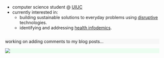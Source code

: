 ::: {.flex-container style="width: 100%; justify-content: space-between; align-items: flex-start;"}

::: {.column}

- computer science student @ [UIUC](https://illinois.edu)
- currently interested in:
    - building sustainable solutions to everyday problems using [disruptive](https://giesbusiness.illinois.edu/disruption-lab) technologies.
    - identifying and addressing [health infodemics](https://ischool.illinois.edu/news-events/news/2023/04/virtual-center-addresses-health-infodemics).

:::

::: {.column}

::: {.callout-tip icon=false aria-title="Recent Work" title='🔧 [Recent Work]{.dim-text style="font-size:1.0em!important;"}' collapse="false" style="text-align: left!important; width: 100%; background-color:rgba(131,131,131,0.05)!important; opacity:100%;"}
[working on adding comments to my blog posts...]{.dim-text style="font-size:1em;"}
:::

::: {.callout-tip icon=false aria-title="Now Playing" title='[![](/assets/spotify-green.svg){.inline-icon style="height:1.25rem;vertical-align:text-bottom;"} Now Playing]{style="color:#1CD760;"}' collapse="true" style='background-color: oklch(from #1CD760 calc(l * 1.15) c h / 0.11)!important; opacity: 100% width: -webkit-fill-available!important;margin-top: 0.5rem;'}
[![](https://spotify-github-profile.kittinanx.com/api/view?uid=ishanpragada&cover_image=true&theme=novatorem&show_offline=false&background_color=000000&interchange=false&bar_color=53b14f&bar_color_cover=true)](https://spotify-github-profile.kittinanx.com/api/view?uid=ishanpragada&redirect=true)

:::

:::

:::

